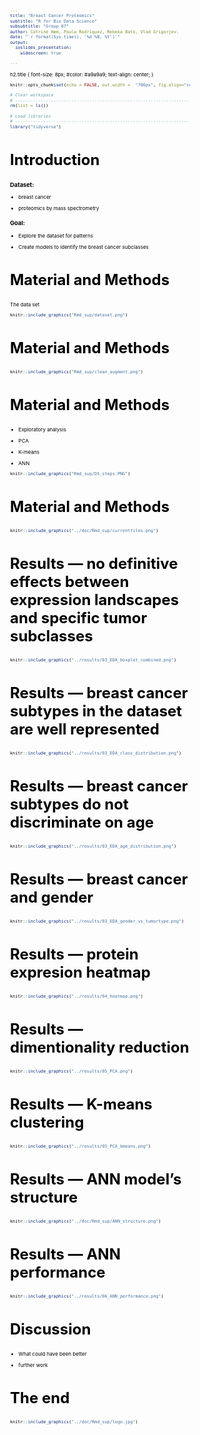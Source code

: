 ```yaml
---
title: "Breast Cancer Proteomics"
subtitle: "R for Bio Data Science"
subsubtitle: "Group 07"
author: Catrine Høm, Paula Rodríguez, Rebeka Bató, Vlad Grigorjev.
date: "`r format(Sys.time(), '%d %B, %Y')`"
output:
  ioslides_presentation:
    widescreen: true

---
```

<style>
/* Fonts and Spacing */
article p, article li, article li.build, section p, section li{
  font-family: 'Open Sans','Helvetica', 'Crimson Text', 'Garamond',  'Palatino', sans-serif;
  text-align: justify;
  font-size:20px;
  line-height: 1.5em;
  color: Black;
}
h2 { /* Header 2 */
font-size: 24px;
#color: Black;
}
  
body{ /* Normal */
font-size: 8px;
color: Black;
}
</style>

h2.title {
font-size: 8px;
#color: #a9a9a9;
text-align: center;
}
```r
knitr::opts_chunk$set(echo = FALSE, out.width =  "700px", fig.align="center")
```


```r
# Clear workspace
# ------------------------------------------------------------------------------
rm(list = ls())

# Load libraries
# ------------------------------------------------------------------------------
library("tidyverse")

```



## Introduction {data-background="Rmd_sup/breast.jpg" data-background-size=cover}
### Dataset:
* breast cancer

* proteomics by mass spectrometry

### Goal:
* Explore the dataset for patterns

* Create models to identify the breast cancer subclasses


<!-- ## Materials and Methods: {data-background=#ffffff} -->
<!-- ### Dataset: -->
<!-- ```{r,  out.width =  "800px"} -->
<!-- knitr::include_graphics("Rmd_sup/datasets.PNG") -->
<!-- ``` -->




## Material and Methods {data-background=#ffffff}
The data set
```r
knitr::include_graphics("Rmd_sup/dataset.png")
```


## Material and Methods {data-background=#ffffff}

```r
knitr::include_graphics("Rmd_sup/clean_augment.png")
```

## Material and Methods {data-background=#ffffff}

* Exploratory analysis

* PCA

* K-means

* ANN

```r
knitr::include_graphics("Rmd_sup/DS_steps.PNG")
```

## Material and Methods {data-background=#ffffff}

```r
knitr::include_graphics("../doc/Rmd_sup/currentfiles.png")
```


## Results --- no definitive effects between expression landscapes and specific tumor subclasses {data-background=#ffffff}

```r
knitr::include_graphics("../results/03_EDA_boxplot_combined.png")
```


## Results --- breast cancer subtypes in the dataset are well represented  {data-background=#ffffff}

```r
knitr::include_graphics("../results/03_EDA_class_distribution.png")
```

## Results --- breast cancer subtypes do not discriminate on age {data-background=#ffffff}
```r
knitr::include_graphics("../results/03_EDA_age_distribution.png")
```

## Results --- breast cancer and gender {data-background=#ffffff}
```r
knitr::include_graphics("../results/03_EDA_gender_vs_tumortype.png")
```


## Results --- protein expresion heatmap {data-background=#ffffff}
```r
knitr::include_graphics("../results/04_heatmap.png")
```

## Results --- dimentionality reduction {data-background=#ffffff}
```r
knitr::include_graphics("../results/05_PCA.png")
```


## Results --- K-means clustering  {data-background=#ffffff}
```r
knitr::include_graphics("../results/05_PCA_kmeans.png")
```

## Results --- ANN model's structure {data-background=#ffffff}
```r
knitr::include_graphics("../doc/Rmd_sup/ANN_structure.png")
```

## Results --- ANN performance {data-background=#ffffff}
```r
knitr::include_graphics("../results/06_ANN_performance.png")
```


## Discussion {data-background=#ffffff}


* What could have been better

* further work


## The end {data-background="Rmd_sup/final2.jpg" data-background-size=cover}

```r
knitr::include_graphics("../doc/Rmd_sup/logo.jpg")
```






